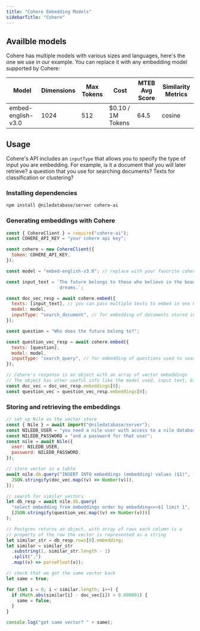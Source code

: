 ```yaml
---
title: "Cohere Embedding Models"
sidebarTitle: "Cohere"
---
```


## Availble models

Cohere has multiple models with various sizes and languages, here's the one we use in our example.
You can replace it with any embedding model supported by Cohere:

| Model               | Dimensions | Max Tokens | Cost               | MTEB Avg Score | Similarity Metrics |
|---------------------|------------|------------|--------------------|----------------|---------------------|
| embed-english-v3.0 | 1024       | 512        | $0.10 / 1M Tokens  | 64.5           | cosine              |

## Usage

Cohere's API includes an `inputType` that allows you to specify the type of input you are embedding.
For example, is it a document that you will later retrieve? a question that you use for searching documents?
Texts for classification or clustering?

### Installing dependencies

```bash
npm install @niledatabase/server cohere-ai
```

### Generating embeddings with Cohere

```javascript
const { CohereClient } = require("cohere-ai");
const COHERE_API_KEY = "your cohere api key";

const cohere = new CohereClient({
  token: COHERE_API_KEY,
});

const model = "embed-english-v3.0"; // replace with your favorite cohere model

const input_text = `The future belongs to those who believe in the beauty of their 
                    dreams.`;

const doc_vec_resp = await cohere.embed({
  texts: [input_text], // you can pass multiple texts to embed in one batch call
  model: model,
  inputType: "search_document", // for embedding of documents stored in pg_vector
});

const question = "Who does the future belong to?";

const question_vec_resp = await cohere.embed({
  texts: [question],
  model: model,
  inputType: "search_query", // for embedding of questions used to search documents
});

// Cohere's response is an object with an array of vector embeddings
// The object has other useful info like the model used, input text, billing, etc.
const doc_vec = doc_vec_resp.embeddings[0];
const question_vec = question_vec_resp.embeddings[0];
```

### Storing and retrieving the embeddings

```javascript
// set up Nile as the vector store
const { Nile } = await import("@niledatabase/server");
const NILEDB_USER = "you need a nile user with access to a nile database";
const NILEDB_PASSWORD = "and a password for that user";
const nile = await Nile({
  user: NILEDB_USER,
  password: NILEDB_PASSWORD,
});

// store vector in a table
await nile.db.query("INSERT INTO embeddings (embedding) values ($1)", [
  JSON.stringify(doc_vec.map((v) => Number(v))),
]);

// search for similar vectors
let db_resp = await nile.db.query(
  "select embedding from embeddings order by embedding<=>$1 limit 1",
  [JSON.stringify(question_vec.map((v) => Number(v)))]
);

// Postgres returns an object, with array of rows each column is a
// property of the row the vector is represented as a string
let similar_str = db_resp.rows[0].embedding;
let similar = similar_str
  .substring(1, similar_str.length - 1)
  .split(",")
  .map((v) => parseFloat(v));

// check that we got the same vector back
let same = true;

for (let i = 0; i < similar.length; i++) {
  if (Math.abs(similar[i] - doc_vec[i]) > 0.000001) {
    same = false;
  }
}

console.log("got same vector? " + same);
```
